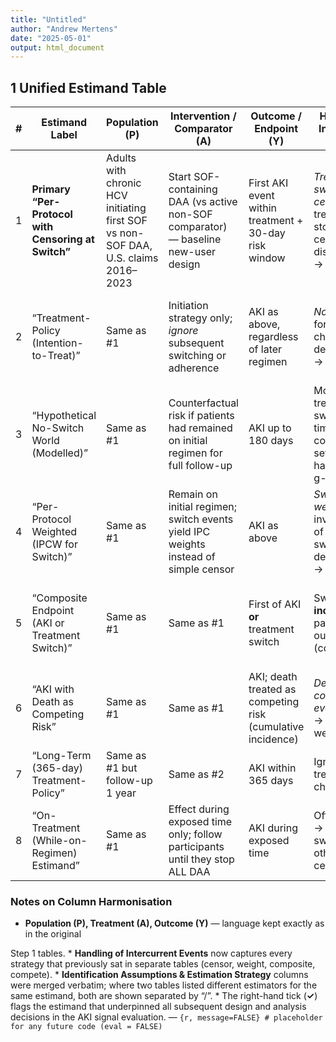 ```yaml
---
title: "Untitled"
author: "Andrew Mertens"
date: "2025-05-01"
output: html_document
---
```


## 1 Unified Estimand Table 


| # | Estimand Label | Population (P) | Intervention / Comparator (A) | Outcome / Endpoint (Y) | Handling of Intercurrent Events | Summary Measure | Identification Assumptions | Primary Estimation Strategy | Rationale / Use-case | **Used in AKI Study?** |
|---|---------------|----------------|------------------------------|------------------------|---------------------------------|-----------------|----------------------------|-----------------------------|----------------------|------------------------| 
| 1 | **Primary “Per-Protocol with Censoring at Switch”** | Adults with chronic HCV initiating first SOF vs non-SOF DAA, U.S. claims 2016–2023 | Start SOF-containing DAA (vs active non-SOF comparator) — baseline new-user design | First AKI event within treatment + 30-day risk window | *Treatment switch → censor*; other treatment stops → censor; disenrol/death → censor | 180-day risk difference & risk ratio; cause-specific HR (Cox/TMLE) | Consistency; conditional exchangeability at baseline; non-informative censoring conditional on measured covariates | 1:1 PS-matching ➜ Cox; doubly-robust TMLE for RD/RR | Aligns with regulatory signal-evaluation practice; simple to communicate | **✓** | 
| 2 | “Treatment-Policy (Intention-to-Treat)” | Same as #1 | Initiation strategy only; *ignore* subsequent switching or adherence | AKI as above, regardless of later regimen | *No censoring* for treatment changes; death/disenrol → censor | 180-day risk difference & risk ratio | Standard identifiability + independent administrative censoring | Kaplan–Meier / TMLE-IPW | Captures net public-health effect if switching is part of real-world care | | 
| 3 | “Hypothetical No-Switch World (Modelled)” | Same as #1 | Counterfactual risk if patients had remained on initial regimen for full follow-up | AKI up to 180 days | Model treatment switching as time-varying confounder; set switch hazard = 0 in g-comp | Counterfactual risk difference at 180 days | Positivity for remaining on assigned drug; correct specification or flexible ML for hazards | Continuous-time TMLE (concrete) with crossover-hazard set to 0 | Removes bias from informative switching while retaining all person-time | | 
| 4 | “Per-Protocol Weighted (IPCW for Switch)” | Same as #1 | Remain on initial regimen; switch events yield IPC weights instead of simple censor | AKI as above | *Switch → weight* by inverse prob. of not switching; death/disenrol → censor | Weighted cumulative incidence; risk difference | Positivity & correct model for switch process; independent censoring given covariates | Stabilised IPCW ➜ KM / TMLE | Improves efficiency over straight censoring; transparent assumptions | | |
5 | “Composite Endpoint (AKI or Treatment Switch)” | Same as #1 | Same as #1 | First of AKI **or** treatment switch | Switch **included** as part of outcome (composite) | Cause-specific HR & CIF difference | Competing-risk assumptions; independence of censoring | Fine–Gray or non-parametric CIF ➜ TMLE | Regulatory interest in *any* kidney-safety signal including early switches | | 
| 6 | “AKI with Death as Competing Risk” | Same as #1 | Same as #1 | AKI; death treated as competing risk (cumulative incidence) | *Death → competing event*; switch → censor (or weight) | Sub-distribution HR; CIF difference | Independent censoring/death given covariates | Fine–Gray / Aalen–Johansen TMLE | Gives policy-relevant risk if mortality high in cohort | | 
| 7 | “Long-Term (365-day) Treatment-Policy” | Same as #1 but follow-up 1 year | Same as #2 | AKI within 365 days | Ignore treatment changes | 1-year risk difference & RR | As in #2 | Targeted risk-difference TMLE | Long-term public-health perspective | | 
| 8 | “On-Treatment (While-on-Regimen) Estimand” | Same as #1 | Effect during exposed time only; follow participants until they stop ALL DAA | AKI during exposed time | Off-drug time → censor; switch to other DAA → censor | Incidence rate difference; IRR | Independent censoring given covariates | Poisson model / TMLE with offset | Biological mechanism hypothesis (drug vs no-drug) | | 


### Notes on Column Harmonisation 

* **Population (P), Treatment (A), Outcome (Y)** — language kept exactly as in the original 

Step 1 tables. * **Handling of Intercurrent Events** now captures every strategy that previously sat in separate tables (censor, weight, composite, compete). * **Identification Assumptions & Estimation Strategy** columns were merged verbatim; where two tables listed different estimators for the same estimand, both are shown separated by “/”. * The right-hand tick (**✓**) flags the estimand that underpinned all subsequent design and analysis decisions in the AKI signal evaluation. --- ```{r, message=FALSE} # placeholder for any future code (eval = FALSE) ```
